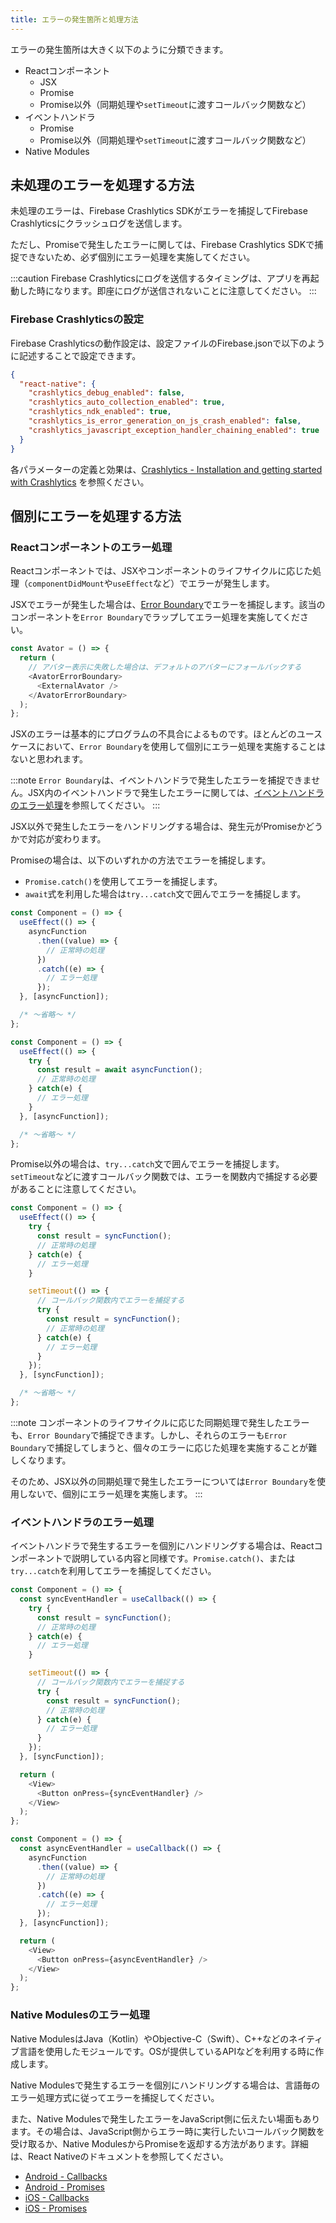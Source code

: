 ```yaml
---
title: エラーの発生箇所と処理方法
---
```


エラーの発生箇所は大きく以下のように分類できます。

- Reactコンポーネント
  - JSX
  - Promise
  - Promise以外（同期処理や`setTimeout`に渡すコールバック関数など）
- イベントハンドラ
  - Promise
  - Promise以外（同期処理や`setTimeout`に渡すコールバック関数など）
- Native Modules

## 未処理のエラーを処理する方法

未処理のエラーは、Firebase Crashlytics SDKがエラーを捕捉してFirebase Crashlyticsにクラッシュログを送信します。

ただし、Promiseで発生したエラーに関しては、Firebase Crashlytics SDKで捕捉できないため、必ず個別にエラー処理を実施してください。

:::caution
Firebase Crashlyticsにログを送信するタイミングは、アプリを再起動した時になります。即座にログが送信されないことに注意してください。
:::

### Firebase Crashlyticsの設定

Firebase Crashlyticsの動作設定は、設定ファイルのFirebase.jsonで以下のように記述することで設定できます。

```json title='Firebase.json'
{
  "react-native": {
    "crashlytics_debug_enabled": false,
    "crashlytics_auto_collection_enabled": true,
    "crashlytics_ndk_enabled": true,
    "crashlytics_is_error_generation_on_js_crash_enabled": false,
    "crashlytics_javascript_exception_handler_chaining_enabled": true
  }
}
```

各パラメーターの定義と効果は、[Crashlytics - Installation and getting started with Crashlytics](https://rnfirebase.io/crashlytics/usage) を参照ください。

## 個別にエラーを処理する方法

### Reactコンポーネントのエラー処理

Reactコンポーネントでは、JSXやコンポーネントのライフサイクルに応じた処理（`componentDidMount`や`useEffect`など）でエラーが発生します。

JSXでエラーが発生した場合は、[Error Boundary](https://ja.react.dev/reference/react/Component#catching-rendering-errors-with-an-error-boundary)でエラーを捕捉します。該当のコンポーネントを`Error Boundary`でラップしてエラー処理を実施してください。

```typescript jsx title='Error Boundaryの例'
const Avator = () => {
  return (
    // アバター表示に失敗した場合は、デフォルトのアバターにフォールバックする
    <AvatorErrorBoundary>
      <ExternalAvator />
    </AvatorErrorBoundary>
  );
};
```

JSXのエラーは基本的にプログラムの不具合によるものです。ほとんどのユースケースにおいて、`Error Boundary`を使用して個別にエラー処理を実施することはないと思われます。

:::note
`Error Boundary`は、イベントハンドラで発生したエラーを捕捉できません。JSX内のイベントハンドラで発生したエラーに関しては、[イベントハンドラのエラー処理](#イベントハンドラのエラー処理)を参照してください。
:::

JSX以外で発生したエラーをハンドリングする場合は、発生元がPromiseかどうかで対応が変わります。

Promiseの場合は、以下のいずれかの方法でエラーを捕捉します。

- `Promise.catch()`を使用してエラーを捕捉します。
- `await`式を利用した場合は`try...catch`文で囲んでエラーを捕捉します。

```typescript jsx title=Promise.catch()の例
const Component = () => {
  useEffect(() => {
    asyncFunction
      .then((value) => {
        // 正常時の処理
      })
      .catch((e) => {
        // エラー処理
      });
  }, [asyncFunction]);

  /* ～省略～ */
};
```

```typescript jsx title=await式を使用した場合のtry...catchの例
const Component = () => {
  useEffect(() => {
    try {
      const result = await asyncFunction();
      // 正常時の処理
    } catch(e) {
      // エラー処理
    }
  }, [asyncFunction]);

  /* ～省略～ */
};
```

Promise以外の場合は、`try...catch`文で囲んでエラーを捕捉します。`setTimeout`などに渡すコールバック関数では、エラーを関数内で捕捉する必要があることに注意してください。

```typescript jsx title=try...catchの例
const Component = () => {
  useEffect(() => {
    try {
      const result = syncFunction();
      // 正常時の処理
    } catch(e) {
      // エラー処理
    }

    setTimeout(() => {
      // コールバック関数内でエラーを捕捉する
      try {
        const result = syncFunction();
        // 正常時の処理
      } catch(e) {
        // エラー処理
      }
    });
  }, [syncFunction]);

  /* ～省略～ */
};
```

:::note
コンポーネントのライフサイクルに応じた同期処理で発生したエラーも、`Error Boundary`で捕捉できます。しかし、それらのエラーも`Error Boundary`で捕捉してしまうと、個々のエラーに応じた処理を実施することが難しくなります。

そのため、JSX以外の同期処理で発生したエラーについては`Error Boundary`を使用しないで、個別にエラー処理を実施します。
:::

### イベントハンドラのエラー処理

イベントハンドラで発生するエラーを個別にハンドリングする場合は、Reactコンポーネントで説明している内容と同様です。`Promise.catch()`、または`try...catch`を利用してエラーを捕捉してください。

```typescript jsx title=try...catchの例
const Component = () => {
  const syncEventHandler = useCallback(() => {
    try {
      const result = syncFunction();
      // 正常時の処理
    } catch(e) {
      // エラー処理
    }

    setTimeout(() => {
      // コールバック関数内でエラーを捕捉する
      try {
        const result = syncFunction();
        // 正常時の処理
      } catch(e) {
        // エラー処理
      }
    });
  }, [syncFunction]);

  return (
    <View>
      <Button onPress={syncEventHandler} />
    </View>
  );
};
```

```typescript jsx title=Promise.catch()の例
const Component = () => {
  const asyncEventHandler = useCallback(() => {
    asyncFunction
      .then((value) => {
        // 正常時の処理
      })
      .catch((e) => {
        // エラー処理
      });
  }, [asyncFunction]);

  return (
    <View>
      <Button onPress={asyncEventHandler} />
    </View>
  );
};
```

### Native Modulesのエラー処理

Native ModulesはJava（Kotlin）やObjective-C（Swift）、C++などのネイティブ言語を使用したモジュールです。OSが提供しているAPIなどを利用する時に作成します。

Native Modulesで発生するエラーを個別にハンドリングする場合は、言語毎のエラー処理方式に従ってエラーを捕捉してください。

また、Native Modulesで発生したエラーをJavaScript側に伝えたい場面もあります。その場合は、JavaScript側からエラー時に実行したいコールバック関数を受け取るか、Native ModulesからPromiseを返却する方法があります。詳細は、React Nativeのドキュメントを参照してください。

- [Android - Callbacks](https://reactnative.dev/docs/native-modules-android#callbacks)
- [Android - Promises](https://reactnative.dev/docs/native-modules-android#promises)
- [iOS - Callbacks](https://reactnative.dev/docs/native-modules-ios#callbacks)
- [iOS - Promises](https://reactnative.dev/docs/native-modules-ios#promises)

